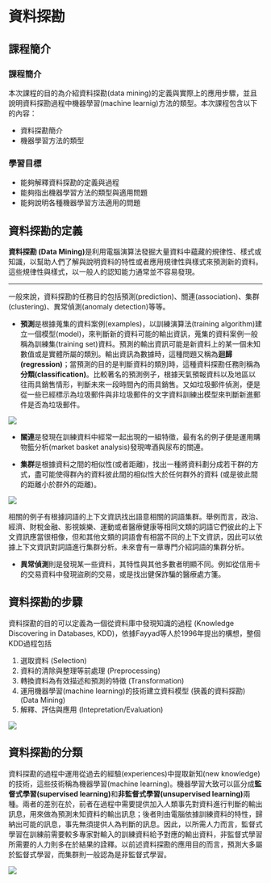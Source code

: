 # 資料探勘 {#data_mining}

## 課程簡介 {-}

### 課程簡介 {-}
本次課程的目的為介紹資料探勘(data mining)的定義與實際上的應用步驟，並且說明資料探勘過程中機器學習(machine learnig)方法的類型。本次課程包含以下的內容：

- 資料探勘簡介
- 機器學習方法的類型

### 學習目標 {-}

- 能夠解釋資料探勘的定義與過程
- 能夠指出機器學習方法的類型與適用問題
- 能夠說明各種機器學習方法適用的問題

## 資料探勘的定義

**資料探勘 (Data Mining)**是利用電腦演算法發掘大量資料中蘊藏的規律性、樣式或知識，以幫助人們了解與說明資料的特性或者應用規律性與樣式來預測新的資料。這些規律性與樣式，以一般人的認知能力通常並不容易發現。

---

一般來說，資料探勘的任務目的包括預測(prediction)、關連(association)、集群(clustering)、異常偵測(anomaly detection)等等。

- **預測**是根據蒐集的資料案例(examples)，以訓練演算法(training algorithm)建立一個模型(model)，來判斷新的資料可能的輸出資訊，蒐集的資料案例一般稱為訓練集(training set)資料。預測的輸出資訊可能是新資料上的某一個未知數值或是實體所屬的類別。輸出資訊為數據時，這種問題又稱為**迴歸(regression)**；當預測的目的是判斷資料的類別時，這種資料探勘任務則稱為**分類(classification)**。比較著名的預測例子，根據天氣預報資料以及地區以往雨具銷售情形，判斷未來一段時間內的雨具銷售。又如垃圾郵件偵測，便是從一些已經標示為垃圾郵件與非垃圾郵件的文字資料訓練出模型來判斷新進郵件是否為垃圾郵件。

![](image/prediction.png)

- **關連**是發現在訓練資料中經常一起出現的一組特徵，最有名的例子便是運用購物籃分析(market basket analysis)發現啤酒與尿布的關連。

- **集群**是根據資料之間的相似性(或者距離)，找出一種將資料劃分成若干群的方式，盡可能使得群內的資料彼此間的相似性大於任何群外的資料 (或是彼此間的距離小於群外的距離)。

![](image/clustering.png)

相關的例子有根據詞語的上下文資訊找出語意相關的詞語集群。舉例而言，政治、經濟、財稅金融、影視娛樂、運動或者醫療健康等相同文類的詞語它們彼此的上下文資訊應當很相像，但和其他文類的詞語會有相當不同的上下文資訊，因此可以依據上下文資訊對詞語進行集群分析。未來會有一章專門介紹詞語的集群分析。

- **異常偵測**則是發現某一些資料，其特性與其他多數者明顯不同。例如從信用卡的交易資料中發現盜刷的交易，或是找出健保詐騙的醫療處方箋。

## 資料探勘的步驟

資料探勘的目的可以定義為一個從資料庫中發現知識的過程 (Knowledge Discovering in Databases, KDD)，依據Fayyad等人於1996年提出的構想，整個KDD過程包括

1. 選取資料 (Selection)
2. 資料的清除與整理等前處理 (Preprocessing)
3. 轉換資料為有效描述和預測的特徵 (Transformation)
4. 運用機器學習(machine learning)的技術建立資料模型 (狹義的資料探勘) (Data Mining)
5. 解釋、評估與應用 (Intepretation/Evaluation)

![](image/Fayyad96kdd-process.png)

## 資料探勘的分類

資料探勘的過程中運用從過去的經驗(experiences)中提取新知(new knowledge)的技術，這些技術稱為機器學習(machine learning)。機器學習大致可以區分成**監督式學習(supervised learning)**和**非監督式學習(unsupervised learning)**兩種。兩者的差別在於，前者在過程中需要提供加入人類事先對資料進行判斷的輸出訊息，用來做為預測未知資料的輸出訊息；後者則由電腦依據訓練資料的特性，歸納出可能的訊息，事先無須提供人為判斷的訊息。因此，以所需人力而言，監督式學習在訓練前需要較多專家對輸入的訓練資料給予對應的輸出資料，非監督式學習所需要的人力則多在於結果的詮釋。以前述資料探勘的應用目的而言，預測大多屬於監督式學習，而集群則一般認為是非監督式學習。

![](image/new-ai.jpg)

